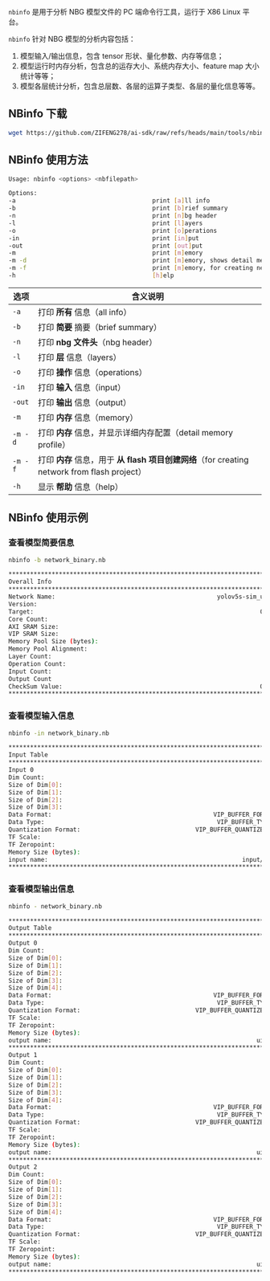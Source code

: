 `nbinfo` 是用于分析 NBG 模型文件的 PC 端命令行工具，运行于 X86 Linux 平台。

`nbinfo` 针对 NBG 模型的分析内容包括：

1. 模型输入/输出信息，包含 tensor 形状、量化参数、内存等信息；
2. 模型运行时内存分析，包含总的运存大小、系统内存大小、feature map 大小统计等等；
3. 模型各层统计分析，包含总层数、各层的运算子类型、各层的量化信息等等。

## NBinfo 下载

<NewCodeBlock tip="X86 PC" type="PC">

```bash
wget https://github.com/ZIFENG278/ai-sdk/raw/refs/heads/main/tools/nbinfo
```

</NewCodeBlock>

## NBinfo 使用方法

```bash
Usage: nbinfo <options> <nbfilepath>

Options:
-a                                      print [a]ll info
-b                                      print [b]rief summary
-n                                      print [n]bg header
-l                                      print [l]ayers
-o                                      print [o]perations
-in                                     print [in]put
-out                                    print [out]put
-m                                      print [m]emory
-m -d                                   print [m]emory, shows detail memory profile
-m -f                                   print [m]emory, for creating network from flash project
-h                                      [h]elp
```

| 选项    | 含义说明                                                                                      |
| ------- | --------------------------------------------------------------------------------------------- |
| `-a`    | 打印 **所有** 信息（all info）                                                                |
| `-b`    | 打印 **简要** 摘要（brief summary）                                                           |
| `-n`    | 打印 **nbg 文件头**（nbg header）                                                             |
| `-l`    | 打印 **层** 信息（layers）                                                                    |
| `-o`    | 打印 **操作** 信息（operations）                                                              |
| `-in`   | 打印 **输入** 信息（input）                                                                   |
| `-out`  | 打印 **输出** 信息（output）                                                                  |
| `-m`    | 打印 **内存** 信息（memory）                                                                  |
| `-m -d` | 打印 **内存** 信息，并显示详细内存配置（detail memory profile）                               |
| `-m -f` | 打印 **内存** 信息，用于 **从 flash 项目创建网络**（for creating network from flash project） |
| `-h`    | 显示 **帮助** 信息（help）                                                                    |

## NBinfo 使用示例

### 查看模型简要信息

<NewCodeBlock tip="X86 PC" type="PC">

```bash
nbinfo -b network_binary.nb
```

</NewCodeBlock>

```bash
********************************************************************************
Overall Info
********************************************************************************
Network Name:                                             yolov5s-sim_uint8_NCHW
Version:                                                                 0x20000
Target:                                                               0x1000003b
Core Count:                                                                    1
AXI SRAM Size:                                                                 0
VIP SRAM Size:                                                           0x80000
Memory Pool Size (bytes):                                                3892224
Memory Pool Alignment:                                                        64
Layer Count:                                                                  78
Operation Count:                                                            1101
Input Count:                                                                   1
Output Count                                                                   3
CheckSum Value:                                                       0xd902cff2
********************************************************************************
```

### 查看模型输入信息

<NewCodeBlock tip="X86 PC" type="PC">

```bash
nbinfo -in network_binary.nb
```

</NewCodeBlock>

```bash
********************************************************************************
Input Table
********************************************************************************
Input 0
Dim Count:                                                                     4
Size of Dim[0]:                                                              640
Size of Dim[1]:                                                              640
Size of Dim[2]:                                                                3
Size of Dim[3]:                                                                1
Data Format:                                             VIP_BUFFER_FORMAT_UINT8
Data Type:                                                VIP_BUFFER_TYPE_TENSOR
Quantization Format:                                VIP_BUFFER_QUANTIZE_TF_ASYMM
TF Scale:                                                               0.003922
TF Zeropoint:                                                                  0
Memory Size (bytes):                                                     1228800
input name:                                                      input/output[0]
********************************************************************************
```

### 查看模型输出信息

<NewCodeBlock tip="X86 PC" type="PC">

```bash
nbinfo - network_binary.nb
```

</NewCodeBlock>

```bash
********************************************************************************
Output Table
********************************************************************************
Output 0
Dim Count:                                                                     5
Size of Dim[0]:                                                               85
Size of Dim[1]:                                                               80
Size of Dim[2]:                                                               80
Size of Dim[3]:                                                                3
Size of Dim[4]:                                                                1
Data Format:                                             VIP_BUFFER_FORMAT_UINT8
Data Type:                                                VIP_BUFFER_TYPE_TENSOR
Quantization Format:                                VIP_BUFFER_QUANTIZE_TF_ASYMM
TF Scale:                                                               0.085919
TF Zeropoint:                                                                211
Memory Size (bytes):                                                     1632000
output name:                                                         uid_5_out_0
********************************************************************************
Output 1
Dim Count:                                                                     5
Size of Dim[0]:                                                               85
Size of Dim[1]:                                                               40
Size of Dim[2]:                                                               40
Size of Dim[3]:                                                                3
Size of Dim[4]:                                                                1
Data Format:                                             VIP_BUFFER_FORMAT_UINT8
Data Type:                                                VIP_BUFFER_TYPE_TENSOR
Quantization Format:                                VIP_BUFFER_QUANTIZE_TF_ASYMM
TF Scale:                                                               0.071616
TF Zeropoint:                                                                204
Memory Size (bytes):                                                      408000
output name:                                                         uid_4_out_0
********************************************************************************
Output 2
Dim Count:                                                                     5
Size of Dim[0]:                                                               85
Size of Dim[1]:                                                               20
Size of Dim[2]:                                                               20
Size of Dim[3]:                                                                3
Size of Dim[4]:                                                                1
Data Format:                                             VIP_BUFFER_FORMAT_UINT8
Data Type:                                                VIP_BUFFER_TYPE_TENSOR
Quantization Format:                                VIP_BUFFER_QUANTIZE_TF_ASYMM
TF Scale:                                                               0.072006
TF Zeropoint:                                                                196
Memory Size (bytes):                                                      102016
output name:                                                         uid_3_out_0
********************************************************************************
```
